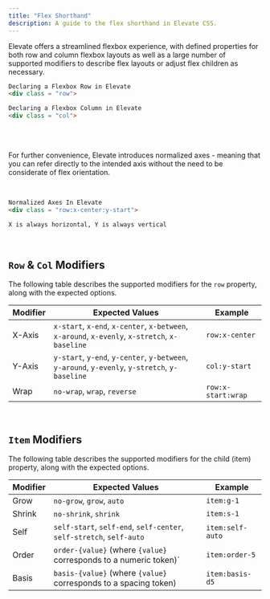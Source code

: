 ```yaml
---
title: "Flex Shorthand"
description: A guide to the flex shorthand in Elevate CSS.
---
```


Elevate offers a streamlined flexbox experience, with defined properties
for both row and column flexbox layouts as well as a large number of supported modifiers to describe
flex layouts or adjust flex children as necessary.

```html
Declaring a Flexbox Row in Elevate
<div class = "row">

Declaring a Flexbox Column in Elevate
<div class = "col">
```

<br/>
<br/>

For further convenience, Elevate introduces normalized axes - meaning that
you can refer directly to the intended axis without the need to be considerate of flex orientation.

<br/>

```html
Normalized Axes In Elevate
<div class = "row:x-center:y-start">

X is always horizontal, Y is always vertical
```

<br/>


## `Row` & `Col` Modifiers

The following table describes the supported modifiers for the `row` property, along with the expected options.

| **Modifier**   | **Expected Values**                                                | **Example** |
|---------------------|-----------------------------------------------------------|-------------|
| X-Axis              | `x-start`, `x-end`, `x-center`, `x-between`, `x-around`, `x-evenly`, `x-stretch`, `x-baseline`| `row:x-center` |
| Y-Axis              | `y-start`, `y-end`, `y-center`, `y-between`, `y-around`, `y-evenly`, `y-stretch`, `y-baseline` | `col:y-start`|
| Wrap                | `no-wrap`, `wrap`, `reverse`                            | `row:x-start:wrap`|

<br/>

## `Item` Modifiers

The following table describes the supported modifiers for the child (item) property, along with the expected options.

| **Modifier**   | **Expected Values**                                                | **Example** |
|---------------------|-----------------------------------------------------------| ---------- |
| Grow                | `no-grow`, `grow`, `auto`                                    | `item:g-1`        |
| Shrink              | `no-shrink`, `shrink`                                              | `item:s-1`        |
| Self                | `self-start`, `self-end`, `self-center`, `self-stretch`, `self-auto` | `item:self-auto`  |
| Order               | `order-{value}` (where `{value}` corresponds to a numeric token)` | `item:order-5`   |
| Basis               | `basis-{value}` (where `{value}` corresponds to a spacing token) | `item:basis-d5` |

